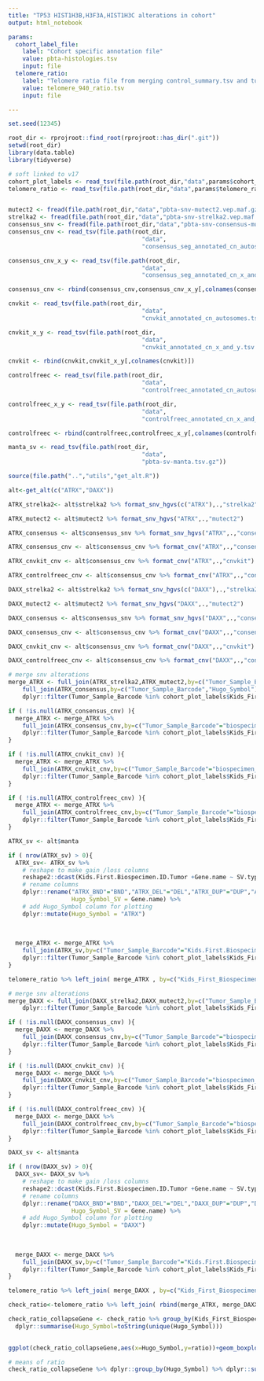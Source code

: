 ```yaml
---
title: "TP53 HIST1H3B,H3F3A,HIST1H3C alterations in cohort"
output: html_notebook

params:
  cohort_label_file:
    label: "Cohort specific annotation file"
    value: pbta-histologies.tsv
    input: file
  telomere_ratio:
    label: "Telomere ratio file from merging control_summary.tsv and tumor_summary.tsv"
    value: telomere_940_ratio.tsv
    input: file  

---
```


```r
set.seed(12345)

root_dir <- rprojroot::find_root(rprojroot::has_dir(".git"))
setwd(root_dir)
library(data.table)
library(tidyverse)

# soft linked to v17
cohort_plot_labels <- read_tsv(file.path(root_dir,"data",params$cohort_label_file))
telomere_ratio <- read_tsv(file.path(root_dir,"data",params$telomere_ratio))


mutect2 <- fread(file.path(root_dir,"data","pbta-snv-mutect2.vep.maf.gz"),select=c("IMPACT","Hugo_Symbol","Tumor_Sample_Barcode","HGVSp_Short")) %>% unique()
strelka2 <- fread(file.path(root_dir,"data","pbta-snv-strelka2.vep.maf.gz"),select=c("IMPACT","Hugo_Symbol","Tumor_Sample_Barcode","HGVSp_Short")) %>% unique()
consensus_snv <- fread(file.path(root_dir,"data","pbta-snv-consensus-mutation.maf.tsv.gz"),select=c("IMPACT","Hugo_Symbol","Tumor_Sample_Barcode","HGVSp_Short")) %>% unique()
consensus_cnv <- read_tsv(file.path(root_dir,
                                      "data",
                                      "consensus_seg_annotated_cn_autosomes.tsv.gz")) 

consensus_cnv_x_y <- read_tsv(file.path(root_dir,
                                      "data",
                                      "consensus_seg_annotated_cn_x_and_y.tsv.gz")) 

consensus_cnv <- rbind(consensus_cnv,consensus_cnv_x_y[,colnames(consensus_cnv)])

cnvkit <- read_tsv(file.path(root_dir,
                                      "data",
                                      "cnvkit_annotated_cn_autosomes.tsv.gz"))

cnvkit_x_y <- read_tsv(file.path(root_dir,
                                      "data",
                                      "cnvkit_annotated_cn_x_and_y.tsv.gz"))

cnvkit <- rbind(cnvkit,cnvkit_x_y[,colnames(cnvkit)])

controlfreec <- read_tsv(file.path(root_dir,
                                      "data",
                                      "controlfreec_annotated_cn_autosomes.tsv.gz"))

controlfreec_x_y <- read_tsv(file.path(root_dir,
                                      "data",
                                      "controlfreec_annotated_cn_x_and_y.tsv.gz"))

controlfreec <- rbind(controlfreec,controlfreec_x_y[,colnames(controlfreec)])

manta_sv <- read_tsv(file.path(root_dir,
                                      "data",
                                      "pbta-sv-manta.tsv.gz"))

```


```r
source(file.path("..","utils","get_alt.R"))

alt<-get_alt(c("ATRX","DAXX"))
```


```r
ATRX_strelka2<- alt$strelka2 %>% format_snv_hgvs(c("ATRX"),.,"strelka2")

ATRX_mutect2 <- alt$mutect2 %>% format_snv_hgvs("ATRX",.,"mutect2")

ATRX_consensus <- alt$consensus_snv %>% format_snv_hgvs("ATRX",.,"consensus")

ATRX_consensus_cnv <- alt$consensus_cnv %>% format_cnv("ATRX",.,"consensus")

ATRX_cnvkit_cnv <- alt$consensus_cnv %>% format_cnv("ATRX",.,"cnvkit")

ATRX_controlfreec_cnv <- alt$consensus_cnv %>% format_cnv("ATRX",.,"controlfreec")
```

```r
DAXX_strelka2 <- alt$strelka2 %>% format_snv_hgvs(c("DAXX"),.,"strelka2")

DAXX_mutect2 <- alt$mutect2 %>% format_snv_hgvs("DAXX",.,"mutect2")

DAXX_consensus <- alt$consensus_snv %>% format_snv_hgvs("DAXX",.,"consensus")

DAXX_consensus_cnv <- alt$consensus_cnv %>% format_cnv("DAXX",.,"consensus")

DAXX_cnvkit_cnv <- alt$consensus_cnv %>% format_cnv("DAXX",.,"cnvkit")

DAXX_controlfreec_cnv <- alt$consensus_cnv %>% format_cnv("DAXX",.,"controlfreec")

```


```r

# merge snv alterations
merge_ATRX <- full_join(ATRX_strelka2,ATRX_mutect2,by=c("Tumor_Sample_Barcode","Hugo_Symbol")) %>%
    full_join(ATRX_consensus,by=c("Tumor_Sample_Barcode","Hugo_Symbol")) %>%
    dplyr::filter(Tumor_Sample_Barcode %in% cohort_plot_labels$Kids_First_Biospecimen_ID)

if ( !is.null(ATRX_consensus_cnv) ){
  merge_ATRX <- merge_ATRX %>%
    full_join(ATRX_consensus_cnv,by=c("Tumor_Sample_Barcode"="biospecimen_id","Hugo_Symbol")) %>%
    dplyr::filter(Tumor_Sample_Barcode %in% cohort_plot_labels$Kids_First_Biospecimen_ID)
}

if ( !is.null(ATRX_cnvkit_cnv) ){
  merge_ATRX <- merge_ATRX %>%
    full_join(ATRX_cnvkit_cnv,by=c("Tumor_Sample_Barcode"="biospecimen_id","Hugo_Symbol")) %>%
    dplyr::filter(Tumor_Sample_Barcode %in% cohort_plot_labels$Kids_First_Biospecimen_ID)
} 

if ( !is.null(ATRX_controlfreec_cnv) ){
  merge_ATRX <- merge_ATRX %>%
    full_join(ATRX_controlfreec_cnv,by=c("Tumor_Sample_Barcode"="biospecimen_id","Hugo_Symbol")) %>%
    dplyr::filter(Tumor_Sample_Barcode %in% cohort_plot_labels$Kids_First_Biospecimen_ID)
}

```

```r
ATRX_sv <- alt$manta

if ( nrow(ATRX_sv) > 0){
  ATRX_sv<- ATRX_sv %>%
    # reshape to make gain /loss columns
    reshape2::dcast(Kids.First.Biospecimen.ID.Tumor +Gene.name ~ SV.type,fun.aggregate = length) %>%
    # rename columns
    dplyr::rename("ATRX_BND"="BND","ATRX_DEL"="DEL","ATRX_DUP"="DUP","ATRX_INV"="INV",
                  Hugo_Symbol_SV = Gene.name) %>%
    # add Hugo_Symbol column for plotting
    dplyr::mutate(Hugo_Symbol = "ATRX")
  
  
  
  merge_ATRX <- merge_ATRX %>%
    full_join(ATRX_sv,by=c("Tumor_Sample_Barcode"="Kids.First.Biospecimen.ID.Tumor","Hugo_Symbol")) %>%
    dplyr::filter(Tumor_Sample_Barcode %in% cohort_plot_labels$Kids_First_Biospecimen_ID)
}

```

```r
telomere_ratio %>% left_join( merge_ATRX , by=c("Kids_First_Biospecimen_ID_tumor"="Tumor_Sample_Barcode"))  %>% write_tsv(file.path("..","output","pbta_telomere_ratio_merged_ATRX.tsv"))

```



```r


# merge snv alterations
merge_DAXX <- full_join(DAXX_strelka2,DAXX_mutect2,by=c("Tumor_Sample_Barcode","Hugo_Symbol")) %>%
    dplyr::filter(Tumor_Sample_Barcode %in% cohort_plot_labels$Kids_First_Biospecimen_ID)

if ( !is.null(DAXX_consensus_cnv) ){
  merge_DAXX <- merge_DAXX %>%
    full_join(DAXX_consensus_cnv,by=c("Tumor_Sample_Barcode"="biospecimen_id","Hugo_Symbol")) %>%
    dplyr::filter(Tumor_Sample_Barcode %in% cohort_plot_labels$Kids_First_Biospecimen_ID)
}

if ( !is.null(DAXX_cnvkit_cnv) ){
  merge_DAXX <- merge_DAXX %>%
    full_join(DAXX_cnvkit_cnv,by=c("Tumor_Sample_Barcode"="biospecimen_id","Hugo_Symbol")) %>%
    dplyr::filter(Tumor_Sample_Barcode %in% cohort_plot_labels$Kids_First_Biospecimen_ID)
} 

if ( !is.null(DAXX_controlfreec_cnv) ){
  merge_DAXX <- merge_DAXX %>%
    full_join(DAXX_controlfreec_cnv,by=c("Tumor_Sample_Barcode"="biospecimen_id","Hugo_Symbol")) %>%
    dplyr::filter(Tumor_Sample_Barcode %in% cohort_plot_labels$Kids_First_Biospecimen_ID)
}

```


```r

DAXX_sv <- alt$manta

if ( nrow(DAXX_sv) > 0){
  DAXX_sv<- DAXX_sv %>%
    # reshape to make gain /loss columns
    reshape2::dcast(Kids.First.Biospecimen.ID.Tumor +Gene.name ~ SV.type,fun.aggregate = length) %>%
    # rename columns
    dplyr::rename("DAXX_BND"="BND","DAXX_DEL"="DEL","DAXX_DUP"="DUP","DAXX_INV"="INV",
                  Hugo_Symbol_SV = Gene.name) %>%
    # add Hugo_Symbol column for plotting
    dplyr::mutate(Hugo_Symbol = "DAXX")
  
  
  
  merge_DAXX <- merge_DAXX %>%
    full_join(DAXX_sv,by=c("Tumor_Sample_Barcode"="Kids.First.Biospecimen.ID.Tumor","Hugo_Symbol")) %>%
    dplyr::filter(Tumor_Sample_Barcode %in% cohort_plot_labels$Kids_First_Biospecimen_ID)
}
```

```r
telomere_ratio %>% left_join( merge_DAXX , by=c("Kids_First_Biospecimen_ID_tumor"="Tumor_Sample_Barcode"))  %>% write_tsv(file.path("..","output","pbta_telomere_ratio_merged_DAXX.tsv"))

```


```r
check_ratio<-telomere_ratio %>% left_join( rbind(merge_ATRX, merge_DAXX) , by=c("Kids_First_Biospecimen_ID_tumor"="Tumor_Sample_Barcode"))

check_ratio_collapseGene <- check_ratio %>% group_by(Kids_First_Biospecimen_ID_tumor,ratio) %>%
  dplyr::summarise(Hugo_Symbol=toString(unique(Hugo_Symbol)))
  

ggplot(check_ratio_collapseGene,aes(x=Hugo_Symbol,y=ratio))+geom_boxplot()+ggpubr::stat_compare_means()

```

```r
# means of ratio 
check_ratio_collapseGene %>% dplyr::group_by(Hugo_Symbol) %>% dplyr::summarise(ratio=mean(ratio),count = n())
```


